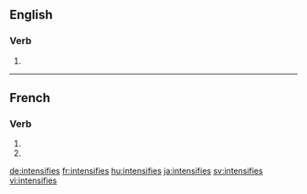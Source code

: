 {{also|intensifiés}}
==English==

===Verb===
{{head|en|verb form}}

# {{en-third-person singular of|intensify}}

----

==French==

===Verb===
{{fr-verb-form}}

# {{inflection of|intensifier||2|s|pres|indc|lang=fr}}
# {{inflection of|intensifier||2|s|pres|subj|lang=fr}}

[[de:intensifies]]
[[fr:intensifies]]
[[hu:intensifies]]
[[ja:intensifies]]
[[sv:intensifies]]
[[vi:intensifies]]
